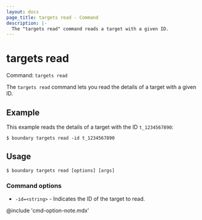 ```yaml
---
layout: docs
page_title: targets read - Command
description: |-
  The "targets read" command reads a target with a given ID.
---
```


# targets read

Command: `targets read`

The `targets read` command lets you read the details of a target with a given ID.

## Example

This example reads the details of a target with the ID `t_1234567890`:

```shell-session
$ boundary targets read -id t_1234567890
```

## Usage

<CodeBlockConfig hideClipboard>

```shell-session
$ boundary targets read [options] [args]
```

</CodeBlockConfig>

### Command options

- `-id=<string>` - Indicates the ID of the target to read.

@include 'cmd-option-note.mdx'